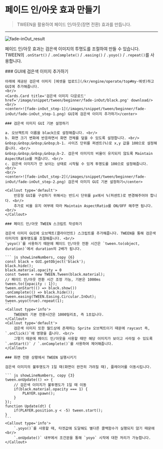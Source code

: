 
# 페이드 인/아웃 효과 만들기

> TWEEN을 활용하여 페이드 인/아웃(장면 전환) 효과를 만듭니다.

---

![fade-inOut_result](/images/snippet/tween/beginner/fade-inOut/fade-inOut_result.gif)
<br/>

페이드 인/아웃 효과는 검은색 이미지의 투명도를 조절하여 만들 수 있습니다. <br/>
TWEEN의 `.onStart()` / `.onComplete()` / `.easing()` / `.yoyo()` / `.repeat()`를 사용합니다.

<Steps>
    ### GUI에 검은색 이미지 추가하기

    아래에 제공된 검은색 이미지 [에셋을 업로드](/kr/engine/operate/top#my-에셋)하고 GUI에 추가해줍니다.
    <br/>
    <Cards.Card title='검은색 이미지 다운로드' href='/image/snippet/tween/beginner/fade-inOut/black.png' download/>
    <br/>
    <center>![fade-inOut_step-1](/images/snippet/tween/beginner/fade-inOut/fade-inOut_step-1.png) GUI에 검은색 이미지 추가하기</center>

    ### 검은색 이미지 GUI 기본 설정하기
 
    a. 오브젝트의 이름을 black으로 설정해줍니다. <br/>
    b. 화면 크기 변화에 반응하면서 화면 전체를 덮을 수 있도록 설정합니다. <br/>
    &nbsp;&nbsp;&nbsp;&nbsp;b-1. 사이즈 단위를 퍼센트(%)로 x,y 값을 100으로 설정해줍니다. <br/>
    &nbsp;&nbsp;&nbsp;&nbsp;b-2. 검은색 이미지의 비율이 유지되지 않도록 Maintain AspectRatio를 꺼줍니다. <br/>
    c. 검은색 이미지가 안 보이는 상태로 시작될 수 있게 투명도를 100으로 설정해줍니다. <br/>
    <br/>
    <center>![fade-inOut_step-2](/images/snippet/tween/beginner/fade-inOut/fade-inOut_step-2.png) 검은색 이미지 GUI 기본 설정하기</center>
    
    <Callout type='default'>
        반응형 GUI를 구성하기 위해서는 반드시 단위를 px에서 %(퍼센트)로 변경해주어야 합니다. <br/>
        추가로 비율 유지 여부에 따라 Maintain AspectRatio를 ON/OFF 해주면 됩니다. <br/>
    </Callout>

    ### 페이드 인/아웃 TWEEN 스크립트 작성하기

    검은색 이미지 GUI에 오브젝트(클라이언트) 스크립트를 추가해줍니다. TWEEN을 통해 검은색 이미지의 불투명도를 조절해줍니다. <br/>
    `yoyo()`를 사용하기 때문에 페이드 인/아웃 전환 시간은 `tween.to(object, duration)`에서 duration의 2배가 됩니다.

    ``` js showLineNumbers, copy {6}
    const black = GUI.getObject('black');
    black.hide();
    black.material.opacity = 0
    const tween = new TWEEN.Tween(black.material);
    // 페이드 인/아웃 전환 시간 조정 가능, 기본은 1000ms
    tween.to({opacity : 1});
    tween.onStart(() => black.show())
    .onComplete(() => black.hide());
    tween.easing(TWEEN.Easing.Circular.InOut);
    tween.yoyo(true).repeat(1);
    ```
    <Callout type='info'>
        TWEEN의 기본 전환시간은 1000밀리초, 즉 1초입니다.
    </Callout>
    <Callout type='default'>
        검은색 이미지 또한 월드상에 존재하는 Sprite 오브젝트이기 때문에 raycast 즉, `.onClick()`에 영향을 줍니다. <br/>
        그렇기 때문에 페이드 인/아웃을 사용할 때만 해당 이미지가 보이고 사라질 수 있도록 `.onStart()` / `.onComplete()`를 사용하여 제어해줍니다.
    </Callout>

    ### 화면 전환 상황에서 TWEEN 실행시키기

    검은색 이미지의 불투명도가 1일 때(화면이 완전히 가려질 때), 플레이어를 이동시킵니다.

    ``` js showLineNumbers, copy {3}
    tween.onUpdate(() => {
        // 검은색 이미지가 불투명도가 1일 때 이동
        if(black.material.opacity === 1) {
            PLAYER.spawn();
        }
    });
    function Update(dt) {
        if(PLAYER.position.y < -5) tween.start();
    }
    ```
    <Callout type='info'>
        `.yoyo()`를 사용할 때, 타겟값에 도달해도 별다른 콜백함수가 실행되지 않기 때문에 <br/>
        `.onUpdate()` 내부에서 조건문을 통해 `yoyo` 시작에 대한 처리가 가능합니다.
    </Callout>
</Steps>